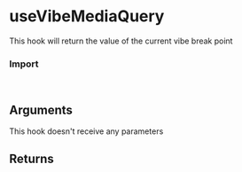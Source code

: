 
<Meta of={UseVibeMediaQueryStories} />

# useVibeMediaQuery

This hook will return the value of the current vibe break point

<TableMediaQuery />

<Canvas of={UseVibeMediaQueryStories.Overview} />

### Import

```js
import { useVibeMediaQuery } from "@vibe/core/hooks";
```

## Arguments

This hook doesn't receive any parameters

## Returns

<FunctionArguments>
  <FunctionArgument
    name="result"
    type="number"
    description="The current number which reference the current applied breakpoint"
  />
</FunctionArguments>
